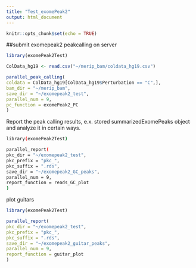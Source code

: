 ```yaml
---
title: "Test_exomePeak2"
output: html_document
---
```


```r
knitr::opts_chunk$set(echo = TRUE)
```

##submit exomepeak2 peakcalling on server

```r
library(exomePeak2Test)

ColData_hg19 <- read.csv("~/merip_bam/coldata_hg19.csv")

parallel_peak_calling(
coldata = ColData_hg19[ColData_hg19$Perturbation == "C",],
bam_dir = "~/merip_bam",
save_dir = "~/exomepeak2_test",
parallel_num = 9,
pc_function = exomePeak2_PC
)
```

Report the peak calling results, e.x. stored summarizedExomePeaks object and analyze it in certain ways.

```bash
library(exomePeak2Test)

parallel_report(
pkc_dir = "~/exomepeak2_test",
pkc_prefix = "pkc_",
pkc_suffix = ".rds",
save_dir = "~/exomepeak2_GC_peaks",
parallel_num = 9,
report_function = reads_GC_plot
)
```


plot guitars

```r
library(exomePeak2Test)

parallel_report(
pkc_dir = "~/exomepeak2_test",
pkc_prefix = "pkc_",
pkc_suffix = ".rds",
save_dir = "~/exomepeak2_guitar_peaks",
parallel_num = 9,
report_function = guitar_plot
)
```



